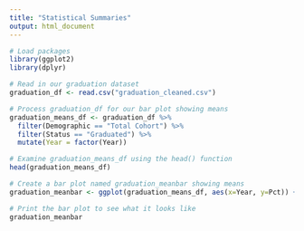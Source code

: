 ```yaml
---
title: "Statistical Summaries"
output: html_document
---
```


```r
# Load packages
library(ggplot2)
library(dplyr)

# Read in our graduation dataset
graduation_df <- read.csv("graduation_cleaned.csv")
```

```r
# Process graduation_df for our bar plot showing means
graduation_means_df <- graduation_df %>% 
  filter(Demographic == "Total Cohort") %>%
  filter(Status == "Graduated") %>% 
  mutate(Year = factor(Year))

# Examine graduation_means_df using the head() function
head(graduation_means_df)

# Create a bar plot named graduation_meanbar showing means
graduation_meanbar <- ggplot(graduation_means_df, aes(x=Year, y=Pct)) + geom_bar(stat = "summary", fun = "mean")

# Print the bar plot to see what it looks like
graduation_meanbar

```
